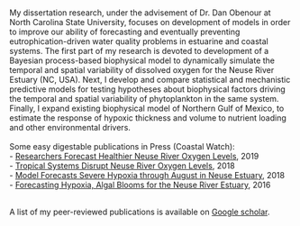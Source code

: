 </br>
My dissertation research, under the advisement of Dr. Dan Obenour at North Carolina State University, focuses on development of models in order to improve our ability of forecasting and eventually preventing eutrophication-driven water quality problems in estuarine and coastal systems. The first part of my research is devoted to development of a Bayesian process-based biophysical model to dynamically simulate the temporal and spatial variability of dissolved oxygen for the Neuse River Estuary (NC, USA). Next, I develop and compare statistical and mechanistic predictive models for testing hypotheses about biophysical factors driving the temporal and spatial variability of phytoplankton in the same system. Finally, I expand existing biophysical model of Northern Gulf of Mexico, to estimate the response of hypoxic thickness and volume to nutrient loading and other environmental drivers.
</br></br> Some easy digestable publications in Press (Coastal Watch):
</br>
- [Researchers Forecast Healthier Neuse River Oxygen Levels](https://ncseagrant.ncsu.edu/news/2019/06/researchers-forecast-healthier-neuse-river-oxygen-levels/), 2019</br>
- [Tropical Systems Disrupt Neuse River Oxygen Levels](https://ncseagrant.ncsu.edu/currents/2019/01/tropical-systems-disrupt-neuse-river-oxygen-levels/), 2018</br>
- [Model Forecasts Severe Hypoxia through August in Neuse Estuary](https://ncseagrant.ncsu.edu/news/2018/07/model-forecasts-severe-hypoxia-through-august-in-neuse-estuary/), 2018</br>
- [Forecasting Hypoxia, Algal Blooms for the Neuse River Estuary](https://ncseagrant.ncsu.edu/currents/2016/10/forecasting-hypoxia-algal-blooms-for-the-neuse-river-estuary/), 2016

</br>
A list of my peer-reviewed publications is available on [Google scholar](https://scholar.google.com/citations?user=kVUvwyEAAAAJ&hl=en).